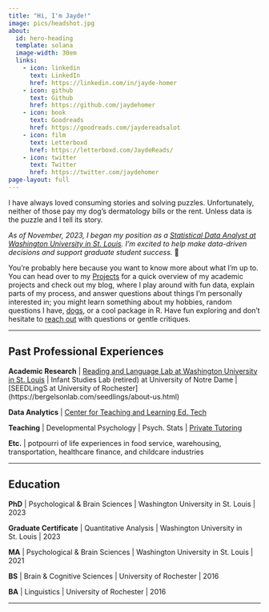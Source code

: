 ```yaml
---
title: "Hi, I'm Jayde!"
image: pics/headshot.jpg
about:
  id: hero-heading
  template: solana
  image-width: 30em
  links:
    - icon: linkedin
      text: LinkedIn
      href: https://linkedin.com/in/jayde-homer
    - icon: github
      text: Github
      href: https://github.com/jaydehomer
    - icon: book
      text: Goodreads
      href: https://goodreads.com/jaydereadsalot
    - icon: film
      text: Letterboxd
      href: https://letterboxd.com/JaydeReads/
    - icon: twitter
      text: Twitter
      href: https://twitter.com/jaydehomer
page-layout: full 
---
```


<meta http-equiv='cache-control' content='no-cache'> 
<meta http-equiv='expires' content='0'> 
<meta http-equiv='pragma' content='no-cache'>

:::{#hero-heading}

I have always loved consuming stories and solving puzzles. Unfortunately, neither of those pay my dog's dermatology bills or the rent. Unless data is the puzzle and I tell its story.

<p>*As of November, 2023, I began my position as a [Statistical Data Analyst at Washington University in St. Louis](https://insideartsci.wustl.edu/people/jayde-homer). I'm excited to help make data-driven decisions and support graduate student success. *&#x1F389;</p>

:::

You're probably here because you want to know more about what I'm up to. You can head over to my [Projects](https://jaydehomer.github.io/projects.html) for a quick overview of my academic projects and check out my blog, where I play around with fun data, explain parts of my process, and answer questions about things I'm personally interested in; you might learn something about my hobbies, random questions I have, [dogs](https://jaydehomer.github.io/zaya.html), or a cool package in R. Have fun exploring and don't hesitate to [reach out](https://jaydehomer.github.io/contact.html) with questions or gentle critiques.

----

## Past Professional Experiences

**Academic Research** | [Reading and Language Lab at Washington University in St. Louis](https://sites.wustl.edu/readingandlanguagelab/) | Infant Studies Lab (retired) at University of Notre Dame | [SEEDLingS at University of Rochester] (https://bergelsonlab.com/seedlings/about-us.html)

**Data Analytics** | [Center for Teaching and Learning Ed. Tech](https://ctl.wustl.edu/edtech/) 

**Teaching** | Developmental Psychology | Psych. Stats | [Private Tutoring](https://www.wyzant.com/Tutors/Jayde)

**Etc.** | potpourri of life experiences in food service, warehousing, transportation, healthcare finance, and childcare industries

----

## Education 

**PhD** | Psychological & Brain Sciences | Washington University in St. Louis | 2023

**Graduate Certificate** | Quantitative Analysis | Washington University in St. Louis | 2023

**MA** | Psychological & Brain Sciences | Washington University in St. Louis | 2021
 
**BS** | Brain & Cognitive Sciences | University of Rochester | 2016
 
**BA** | Linguistics | University of Rochester | 2016

----
